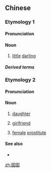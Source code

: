 ==Chinese==
{{zh-forms}}

===Etymology 1===

====Pronunciation====
{{zh-pron
|m=nānnān,tl=y
|c=naam4 naam4
|w=1'noe 'noe
|cat=n
}}

====Noun====
{{zh-noun}}

# {{lb|zh|chiefly|Wu}} [[little]] [[darling]] {{gloss|term of endearment for a baby or child}}

=====Derived terms=====
{{zh-der|洋囡囡}}

===Etymology 2===
{{zh-forms|alt=女女}}

====Pronunciation====
{{zh-pron
|c=neoi5-4 neoi5-2,neoi5-4 neoi5-1
|cat=n
}}

====Noun====
{{zh-noun}} {{tlb|zh|Cantonese}}

# {{lb|zh|affectionate}} [[daughter]]
# {{lb|zh|slang}} [[girlfriend]]
# {{lb|zh|slang}} [[female]] [[prostitute]]

====See also====
* {{zh-l|囝囝}}

[[zh:囡囡]]